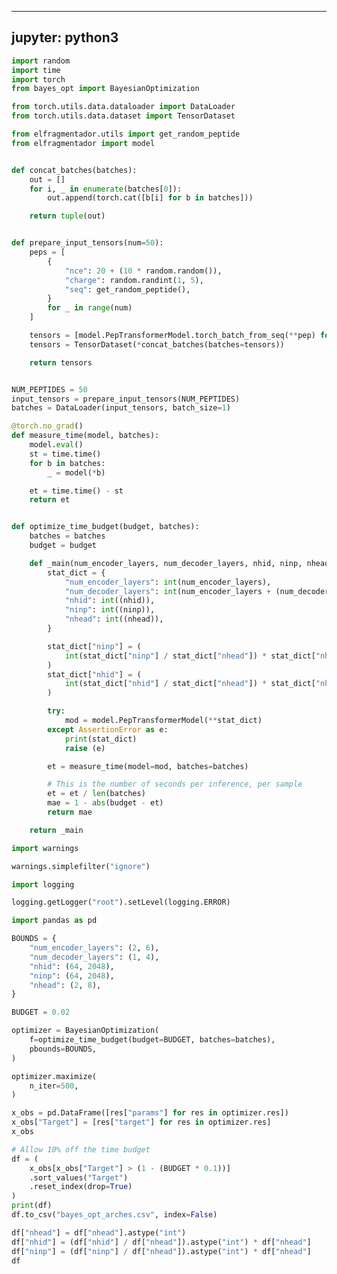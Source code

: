 ______________________________________________________________________

## jupyter: python3

```python
import random
import time
import torch
from bayes_opt import BayesianOptimization

from torch.utils.data.dataloader import DataLoader
from torch.utils.data.dataset import TensorDataset

from elfragmentador.utils import get_random_peptide
from elfragmentador import model


def concat_batches(batches):
    out = []
    for i, _ in enumerate(batches[0]):
        out.append(torch.cat([b[i] for b in batches]))

    return tuple(out)


def prepare_input_tensors(num=50):
    peps = [
        {
            "nce": 20 + (10 * random.random()),
            "charge": random.randint(1, 5),
            "seq": get_random_peptide(),
        }
        for _ in range(num)
    ]

    tensors = [model.PepTransformerModel.torch_batch_from_seq(**pep) for pep in peps]
    tensors = TensorDataset(*concat_batches(batches=tensors))

    return tensors


NUM_PEPTIDES = 50
input_tensors = prepare_input_tensors(NUM_PEPTIDES)
batches = DataLoader(input_tensors, batch_size=1)
```

```python
@torch.no_grad()
def measure_time(model, batches):
    model.eval()
    st = time.time()
    for b in batches:
        _ = model(*b)

    et = time.time() - st
    return et


def optimize_time_budget(budget, batches):
    batches = batches
    budget = budget

    def _main(num_encoder_layers, num_decoder_layers, nhid, ninp, nhead):
        stat_dict = {
            "num_encoder_layers": int(num_encoder_layers),
            "num_decoder_layers": int(num_encoder_layers + (num_decoder_layers)),
            "nhid": int((nhid)),
            "ninp": int((ninp)),
            "nhead": int((nhead)),
        }

        stat_dict["ninp"] = (
            int(stat_dict["ninp"] / stat_dict["nhead"]) * stat_dict["nhead"]
        )
        stat_dict["nhid"] = (
            int(stat_dict["nhid"] / stat_dict["nhead"]) * stat_dict["nhead"]
        )

        try:
            mod = model.PepTransformerModel(**stat_dict)
        except AssertionError as e:
            print(stat_dict)
            raise (e)

        et = measure_time(model=mod, batches=batches)

        # This is the number of seconds per inference, per sample
        et = et / len(batches)
        mae = 1 - abs(budget - et)
        return mae

    return _main
```

```python
import warnings

warnings.simplefilter("ignore")

import logging

logging.getLogger("root").setLevel(logging.ERROR)

import pandas as pd

BOUNDS = {
    "num_encoder_layers": (2, 6),
    "num_decoder_layers": (1, 4),
    "nhid": (64, 2048),
    "ninp": (64, 2048),
    "nhead": (2, 8),
}

BUDGET = 0.02

optimizer = BayesianOptimization(
    f=optimize_time_budget(budget=BUDGET, batches=batches),
    pbounds=BOUNDS,
)

optimizer.maximize(
    n_iter=500,
)
```

```python
x_obs = pd.DataFrame([res["params"] for res in optimizer.res])
x_obs["Target"] = [res["target"] for res in optimizer.res]
x_obs
```

```python
# Allow 10% off the time budget
df = (
    x_obs[x_obs["Target"] > (1 - (BUDGET * 0.1))]
    .sort_values("Target")
    .reset_index(drop=True)
)
print(df)
df.to_csv("bayes_opt_arches.csv", index=False)
```

```python
df["nhead"] = df["nhead"].astype("int")
df["nhid"] = (df["nhid"] / df["nhead"]).astype("int") * df["nhead"]
df["ninp"] = (df["ninp"] / df["nhead"]).astype("int") * df["nhead"]
df
```
